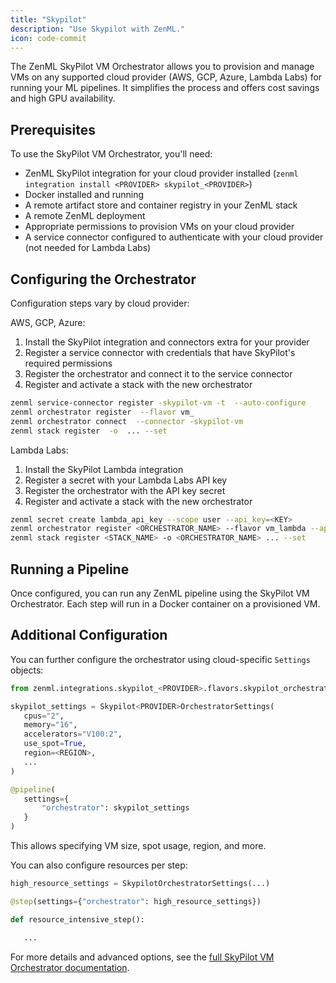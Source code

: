 ```yaml
---
title: "Skypilot"
description: "Use Skypilot with ZenML."
icon: code-commit
---
```


The ZenML SkyPilot VM Orchestrator allows you to provision and manage VMs on any supported cloud provider (AWS, GCP, Azure, Lambda Labs) for running your ML pipelines. It simplifies the process and offers cost savings and high GPU availability.

## Prerequisites

To use the SkyPilot VM Orchestrator, you'll need:

* ZenML SkyPilot integration for your cloud provider installed (`zenml integration install <PROVIDER> skypilot_<PROVIDER>`)
* Docker installed and running
* A remote artifact store and container registry in your ZenML stack
* A remote ZenML deployment
* Appropriate permissions to provision VMs on your cloud provider
* A service connector configured to authenticate with your cloud provider (not needed for Lambda Labs)

## Configuring the Orchestrator

Configuration steps vary by cloud provider:

AWS, GCP, Azure:

1. Install the SkyPilot integration and connectors extra for your provider
2. Register a service connector with credentials that have SkyPilot's required permissions
3. Register the orchestrator and connect it to the service connector
4. Register and activate a stack with the new orchestrator

```bash
zenml service-connector register -skypilot-vm -t  --auto-configure
zenml orchestrator register  --flavor vm_
zenml orchestrator connect  --connector -skypilot-vm
zenml stack register  -o  ... --set
```

Lambda Labs:

1. Install the SkyPilot Lambda integration
2. Register a secret with your Lambda Labs API key
3. Register the orchestrator with the API key secret
4. Register and activate a stack with the new orchestrator

```bash
zenml secret create lambda_api_key --scope user --api_key=<KEY>
zenml orchestrator register <ORCHESTRATOR_NAME> --flavor vm_lambda --api_key={{lambda_api_key.api_key}}
zenml stack register <STACK_NAME> -o <ORCHESTRATOR_NAME> ... --set
```

## Running a Pipeline

Once configured, you can run any ZenML pipeline using the SkyPilot VM Orchestrator. Each step will run in a Docker container on a provisioned VM.

## Additional Configuration

You can further configure the orchestrator using cloud-specific `Settings` objects:

```py
from zenml.integrations.skypilot_<PROVIDER>.flavors.skypilot_orchestrator_<PROVIDER>_vm_flavor import Skypilot<PROVIDER>OrchestratorSettings

skypilot_settings = Skypilot<PROVIDER>OrchestratorSettings(
   cpus="2",
   memory="16",
   accelerators="V100:2",
   use_spot=True,
   region=<REGION>,
   ...
)

@pipeline(
   settings={
       "orchestrator": skypilot_settings
   }
)
```

This allows specifying VM size, spot usage, region, and more.

You can also configure resources per step:

```py
high_resource_settings = SkypilotOrchestratorSettings(...)

@step(settings={"orchestrator": high_resource_settings})

def resource_intensive_step():

   ...
```

For more details and advanced options, see the [full SkyPilot VM Orchestrator documentation](/v/0.70.0/versions/0.66.0/stack-components/orchestrators/skypilot-vm).
